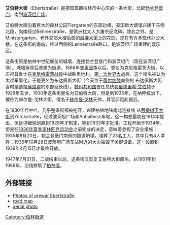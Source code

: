 '''艾伯特大街'''（Ebertstraße）是德国首都柏林市中心区的一条大街，北起[[勃兰登堡门|勃兰登堡门]]，南到[[波茨坦广场|波茨坦广场]]。 

艾伯特大街沿着巨大的森林公园Tiergarten的东部边缘，美国新大使馆兴建于东侧北段，向南经过Behrenstraße，是欧洲犹太人大屠杀纪念碑。除此之外，是Ministergarten，老外交部大楼后面的[[威廉大街|威廉大街]]上的花园，现在有许多现代办公大楼。在这条街的南端，经过西侧的Lennéstraße路口，是波茨坦广场重建的娱乐区。

这条街原是柏林中世纪堡垒的城墙，连接勃兰登堡门和波茨坦门（现在波茨坦广场）。城墙拆除后改建为街道。1866年[[普奥战争|普奥战争]]以后，更名为克尼格雷茨大街，以庆祝普鲁士在[[克尼格雷茨战役|克尼格雷茨战役]]中战胜奥地利。[[第一次世界大战|第一次世界大战]]后，这个街名被认为太过军事化，于是更名为布达佩斯大街（今天位于[[蒂尔加滕|蒂尔加滕]]南侧的 布达佩斯大街当时是[[选帝侯路堤|选帝侯路堤]]的东部延长线）。[[魏玛共和国|魏玛共和国]]首任总统[[弗里德里希·艾伯特|弗里德里希·艾伯特]]于1925年去世，1930年这条街更名为艾伯特大街，但是到1935年，在纳粹统治下，被称为赫尔曼-戈林大街，得名于[[赫尔曼·戈林|赫尔曼·戈林]]元帅，其官邸距此很近。 

在1930年代中叶，几乎整条街都被挖开，兴建柏林地铁南北连接线 从[[菩提树下大街|菩提树下大街]]到Yorckstraße，经过波茨坦广场和Anhalter火车站。这一构想最初在1914年提出，但是详细规划直到1928年才制定，等到1933年才批准。工程开始于1934年，但是在[[1936年夏季奥林匹克运动会|1936年夏季奥林匹克运动会]]之前完成的决定，意味着忽视了安全措施：1935年8月20日，勃兰登堡门南侧的隧道坍塌，埋葬了23名工人，其中只有4人幸存；1936年10月28日波茨坦广场车站附近的大火摧毁了关键设备。这一段直到1939年4月15日才最终开放。

1947年7月31日，二战结束以后，这条街又恢复艾伯特大街原名。从1961年到1989年，沿线修筑了[[柏林墙|柏林墙]]。

==外部链接==
*[https://web.archive.org/web/20060516082259/http://www.bundesrat.de/schaufenster/en/ebertstrasse.html Photos of prewar Ebertstraße]
*[http://www.stadtplandienst.de//map.asp?sid=bd22204fca05718847ecc23b2f0a4668&grid=dedatlas10&Map1059_1250.x=13&Map1059_1250.y=156 road map] {{Wayback|url=http://www.stadtplandienst.de//map.asp?sid=bd22204fca05718847ecc23b2f0a4668&grid=dedatlas10&Map1059_1250.x=13&Map1059_1250.y=156 |date=20110827140033 }}
*[http://www.stadtplandienst.de//map.asp?sid=bd22204fca05718847ecc23b2f0a4668&grid=aero1m&linkauswahl=0&printauswahl=0&onlineauswahl=0&sonderauswahl=0 aerial photo] {{Wayback|url=http://www.stadtplandienst.de//map.asp?sid=bd22204fca05718847ecc23b2f0a4668&grid=aero1m&linkauswahl=0&printauswahl=0&onlineauswahl=0&sonderauswahl=0 |date=20110827140033 }}

[[Category:柏林街道|Category:柏林街道]]